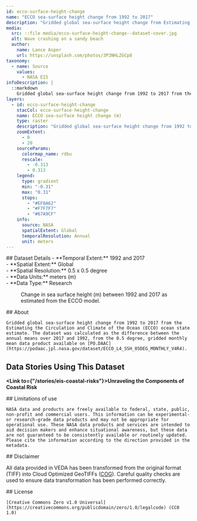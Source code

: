 ```yaml
---
id: ecco-surface-height-change
name: "ECCO sea-surface height change from 1992 to 2017"
description: "Gridded global sea-surface height change from Estimating the Circulation and Climate of the Ocean (ECCO) ocean state estimate."
media:
  src: ::file media/ecco-surface-height-change--dataset-cover.jpg
  alt: Wave crashing on a sandy beach
  author:
    name: Lance Asper
    url: https://unsplash.com/photos/3P3NHLZGCp8
taxonomy:
  - name: Source
    values:
      - NASA EIS
infoDescription: |
  ::markdown
    Gridded global sea-surface height change from 1992 to 2017 from the Estimating the Circulation and Climate of the Ocean (ECCO) ocean state estimate. The dataset was calculated as the difference between the annual means over 2017 and 1992, from the 0.5 degree, gridded monthly mean data product available on [PO.DAAC](https://podaac.jpl.nasa.gov/dataset/ECCO_L4_SSH_05DEG_MONTHLY_V4R4).
layers:
  - id: ecco-surface-height-change
    stacCol: ecco-surface-height-change
    name: ECCO sea-surface height change (m)
    type: raster
    description: "Gridded global sea-surface height change from 1992 to 2017 from the Estimating the Circulation and Climate of the Ocean (ECCO) ocean state estimate."
    zoomExtent:
      - 0
      - 20
    sourceParams:
      colormap_name: rdbu
      rescale:
        - -0.313
        - 0.313
    legend:
      type: gradient
      min: "-0.31"
      max: "0.31"
      stops:
        - "#EF8A62"
        - "#F7F7F7"
        - "#67A9CF"
    info:
      source: NASA
      spatialExtent: Global
      temporalResolution: Annual
      unit: meters
---
```


<Block>
  <Prose>   
    ## Dataset Details
    - **Temporal Extent:** 1992 and 2017<br />
    - **Spatial Extent:** Global<br />
    - **Spatial Resolution:** 0.5 x 0.5 degree<br />
    - **Data Units:** meters (m)<br />   
    - **Data Type:** Research<br />
  </Prose>
  <Figure>
    <Map
      datasetId='ecco-surface-height-change'
      layerId='ecco-surface-height-change'
      dateTime='1992-01-01'
      zoom={4}
      center={[87.67,14.63]}
    />
    <Caption
      attrAuthor='NASA'
      attrUrl='https://nasa.gov/'
    >
    Change in sea surface height (m) between 1992 and 2017 as estimated from the ECCO model.
    </Caption>
  </Figure>
</Block>


<Block>
  <Prose>
    ## About

    Gridded global sea-surface height change from 1992 to 2017 from the Estimating the Circulation and Climate of the Ocean (ECCO) ocean state estimate. The dataset was calculated as the difference between the annual means over 2017 and 1992, from the 0.5 degree, gridded monthly mean data product available on [PO.DAAC](https://podaac.jpl.nasa.gov/dataset/ECCO_L4_SSH_05DEG_MONTHLY_V4R4).
  </Prose>
</Block>


<Block>
  <Prose>
  
  ## Data Stories Using This Dataset
  
  **<Link to={"/stories/eis-coastal-risks"}>Unraveling the Components of Coastal Risk</Link>**
  </Prose>
</Block>


<Block>
  <Prose>
    ## Limitations of use

    NASA data and products are freely available to federal, state, public, non-profit and commercial users. This information can be experimental- or research-grade data products and may not be appropriate for operational use. These NASA data products and services are intended to aid decision makers and enhance situational awareness, but these data are not guaranteed to be consistently available or routinely updated. Please cite the information according to the direction provided in the metadata.
  </Prose>
</Block>


<Block>
  <Prose>
  ## Disclaimer

  All data provided in VEDA has been transformed from the original format (TIFF) into Cloud Optimized GeoTIFFs ([COG](https://www.cogeo.org)). Careful quality checks are used to ensure data transformation has been performed correctly.  
  </Prose>
</Block>


<Block>
  <Prose>
    ## License

    [Creative Commons Zero v1.0 Universal](https://creativecommons.org/publicdomain/zero/1.0/legalcode) (CC0 1.0)
  </Prose>
</Block>

